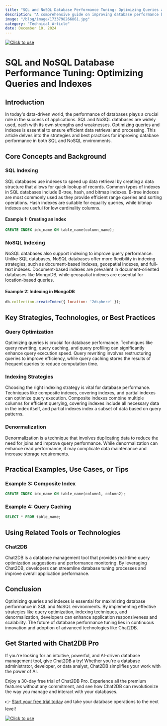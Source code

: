 ```yaml
---
title: "SQL and NoSQL Database Performance Tuning: Optimizing Queries and Indexes"
description: "A comprehensive guide on improving database performance by tuning queries and indexes in both SQL and NoSQL databases."
image: "/blog/image/1733798266861.jpg"
category: "Technical Article"
date: December 10, 2024
---
```

[![Click to use](/image/blog/bg/chat2db1.png)](https://app.chat2db.ai/)
# SQL and NoSQL Database Performance Tuning: Optimizing Queries and Indexes


<Authors date="December 10, 2024">
  <Author name="Ethan Clarke" link="https://chat2db.ai" />
</Authors>

## Introduction

In today's data-driven world, the performance of databases plays a crucial role in the success of applications. SQL and NoSQL databases are widely used, each with its own strengths and weaknesses. Optimizing queries and indexes is essential to ensure efficient data retrieval and processing. This article delves into the strategies and best practices for improving database performance in both SQL and NoSQL environments.

## Core Concepts and Background

### SQL Indexing

SQL databases use indexes to speed up data retrieval by creating a data structure that allows for quick lookup of records. Common types of indexes in SQL databases include B-tree, hash, and bitmap indexes. B-tree indexes are most commonly used as they provide efficient range queries and sorting operations. Hash indexes are suitable for equality queries, while bitmap indexes are useful for low cardinality columns.

#### Example 1: Creating an Index

```sql
CREATE INDEX idx_name ON table_name(column_name);
```

### NoSQL Indexing

NoSQL databases also support indexing to improve query performance. Unlike SQL databases, NoSQL databases offer more flexibility in indexing strategies, such as document-based indexes, geospatial indexes, and full-text indexes. Document-based indexes are prevalent in document-oriented databases like MongoDB, while geospatial indexes are essential for location-based queries.

#### Example 2: Indexing in MongoDB

```javascript
db.collection.createIndex({ location: '2dsphere' });
```

## Key Strategies, Technologies, or Best Practices

### Query Optimization

Optimizing queries is crucial for database performance. Techniques like query rewriting, query caching, and query profiling can significantly enhance query execution speed. Query rewriting involves restructuring queries to improve efficiency, while query caching stores the results of frequent queries to reduce computation time.

### Indexing Strategies

Choosing the right indexing strategy is vital for database performance. Techniques like composite indexes, covering indexes, and partial indexes can optimize query execution. Composite indexes combine multiple columns for efficient querying, covering indexes include all necessary data in the index itself, and partial indexes index a subset of data based on query patterns.

### Denormalization

Denormalization is a technique that involves duplicating data to reduce the need for joins and improve query performance. While denormalization can enhance read performance, it may complicate data maintenance and increase storage requirements.

## Practical Examples, Use Cases, or Tips

### Example 3: Composite Index

```sql
CREATE INDEX idx_name ON table_name(column1, column2);
```

### Example 4: Query Caching

```sql
SELECT * FROM table_name;
```

## Using Related Tools or Technologies

### Chat2DB

Chat2DB is a database management tool that provides real-time query optimization suggestions and performance monitoring. By leveraging Chat2DB, developers can streamline database tuning processes and improve overall application performance.

## Conclusion

Optimizing queries and indexes is essential for maximizing database performance in SQL and NoSQL environments. By implementing effective strategies like query optimization, indexing techniques, and denormalization, developers can enhance application responsiveness and scalability. The future of database performance tuning lies in continuous innovation and adoption of advanced technologies like Chat2DB.


## Get Started with Chat2DB Pro

If you're looking for an intuitive, powerful, and AI-driven database management tool, give Chat2DB a try! Whether you're a database administrator, developer, or data analyst, Chat2DB simplifies your work with the power of AI.

Enjoy a 30-day free trial of Chat2DB Pro. Experience all the premium features without any commitment, and see how Chat2DB can revolutionize the way you manage and interact with your databases.

👉 [Start your free trial today](https://app.chat2db.ai/) and take your database operations to the next level!

[![Click to use](/image/blog/bg/chat2db.jpg)](https://app.chat2db.ai/)